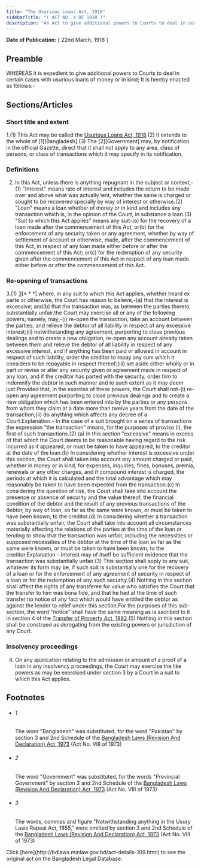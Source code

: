```yaml
---
title: "The Usurious Loans Act, 1918"
sidebarTitle: "( ACT NO. X OF 1918 )"
description: "An Act to give additional powers to Courts to deal in certain cases with usurious loans of money or in kind."
---
```


**Date of Publication:** [ 22nd March, 1918 ]

## Preamble

WHEREAS it is expedient to give additional powers to Courts to deal in certain cases with usurious loans of money or in kind; It is hereby enacted as follows:-

## Sections/Articles

### Short title and extent

1.(1) This Act may be called the [Usurious Loans Act, 1918](/laws/volume-7/act-109 "Usurious Loans Act, 1918").(2) It extends to the whole of [1][Bangladesh].(3) The [2][Government] may, by notification in the official Gazette, direct that it shall not apply to any area, class of persons, or class of transactions which it may specify in its notification.

### Definitions

2. In this Act, unless there is anything repugnant in the subject or context,-(1) "Interest" means rate of interest and includes the return to be made over and above what was actually lent, whether the same is charged or sought to be recovered specially by way of interest or otherwise.(2) "Loan" means a loan whether of money or in kind and includes any transaction which is, in the opinion of the Court, in substance a loan.(3) "Suit to which this Act applies" means any suit-(a) for the recovery of a loan made after the commencement of this Act; or(b) for the enforcement of any security taken or any agreement, whether by way of settlement of account or otherwise, made, after the commencement of this Act, in respect of any loan made either before or after the commencement of this Act; or(c) for the redemption of any security given after the commencement of this Act in respect of any loan made either before or after the commencement of this Act.

### Re-opening of transactions

3.(1) [3](1)[\* \* \*] where, in any suit to which this Act applies, whether heard ex parte or otherwise, the Court has reason to believe,-(a) that the interest is excessive; and(b) that the transaction was, as between the parties thereto, substantially unfair,the Court may exercise all or any of the following powers, namely, may,-(i) re-open the transaction, take an account between the parties, and relieve the debtor of all liability in respect of any excessive interest;(ii) notwithstanding any agreement, purporting to close previous dealings and to create a new obligation, re-open any account already taken between them and relieve the debtor of all liability in respect of any excessive interest, and if anything has been paid or allowed in account in respect of such liability, order the creditor to repay any sum which it considers to be repayable in respect thereof;(iii) set aside either wholly or in part or revise or alter any security given or agreement made in respect of any loan, and if the creditor has parted with the security, order him to indemnify the debtor in such manner and to such extent as it may deem just:Provided that, in the exercise of these powers, the Court shall not-(i) re-open any agreement purporting to close previous dealings and to create a new obligation which has been entered into by the parties or any persons from whom they claim at a date more than twelve years from the date of the transaction;(ii) do anything which affects any decree of a Court.Explanation.- In the case of a suit brought on a series of transactions the expression "the transaction" means, for the purposes of proviso (i), the first of such transactions.(2) (a) In this section "excessive" means in excess of that which the Court deems to be reasonable having regard to the risk incurred as it appeared, or must be taken to have appeared, to the creditor at the date of the loan.(b) In considering whether interest is excessive under this section, the Court shall taken into account any amount charged or paid, whether in money or in kind, for expenses, inquiries, fines, bonuses, premia, renewals or any other charges, and if compound interest is charged, the periods at which it is calculated and the total advantage which may reasonably be taken to have been expected from the transaction.(c) In considering the question of risk, the Court shall take into account the presence or absence of security and the value thereof, the financial condition of the debtor and the result of any previous transactions of the debtor, by way of loan, so far as the same were known, or must be taken to have been known, to the creditor.(d) In considering whether a transaction was substantially unfair, the Court shall take into account all circumstances materially affecting the relations of the parties at the time of the loan or tending to show that the transaction was unfair, including the necessities or supposed necessities of the debtor at the time of the loan so far as the same were known, or must be taken to have been known, to the creditor.Explanation – Interest may of itself be sufficient evidence that the transaction was substantially unfair.(3) This section shall apply to any suit, whatever its form may be, if such suit is substantially one for the recovery of a loan or for the enforcement of any agreement of security in respect of a loan or for the redemption of any such security.(4) Nothing in this section shall affect the rights of any transferee for value who satisfies the Court that the transfer to him was bona fide, and that he had at the time of such transfer no notice of any fact which would have entitled the debtor as against the lender to relief under this section.For the purposes of this sub-section, the word "notice" shall have the same meaning as is ascribed to it in section 4 of the [Transfer of Property Act, 1882](/laws/volume-3/act-48 "Transfer of Property Act, 1882").(5) Nothing in this section shall be construed as derogating from the existing powers or jurisdiction of any Court.

### Insolvency proceedings

4. On any application relating to the admission or amount of a proof of a loan in any insolvency proceedings, the Court may exercise the like powers as may be exercised under section 3 by a Court in a suit to which this Act applies.

## Footnotes

- ###### 1

  The word "Bangladesh" was substituted, for the word "Pakistan" by section 3 and 2nd Schedule of the [Bangladesh Laws (Revision And Declaration) Act, 1973](/laws/volume-17/act-430 "Bangladesh Laws (Revision And Declaration) Act, 1973") (Act No. VIII of 1973)

- ###### 2

  The word "Government" was substituted, for the words "Provincial Government" by section 3 and 2nd Schedule of the [Bangladesh Laws (Revision And Declaration) Act, 1973](/laws/volume-17/act-430 "Bangladesh Laws (Revision And Declaration) Act, 1973") (Act No. VIII of 1973)

- ###### 3

  The words, commas and figure "Notwithstanding anything in the Usury Laws Repeal Act, 1855," were omitted by section 3 and 2nd Schedule of the [Bangladesh Laws (Revision And Declaration) Act, 1973](/laws/volume-17/act-430 "Bangladesh Laws (Revision And Declaration) Act, 1973") (Act No. VIII of 1973)

<Note>
  Click [here](http://bdlaws.minlaw.gov.bd/act-details-109.html) to see the original act on the Bangladesh Legal Database.
</Note>

